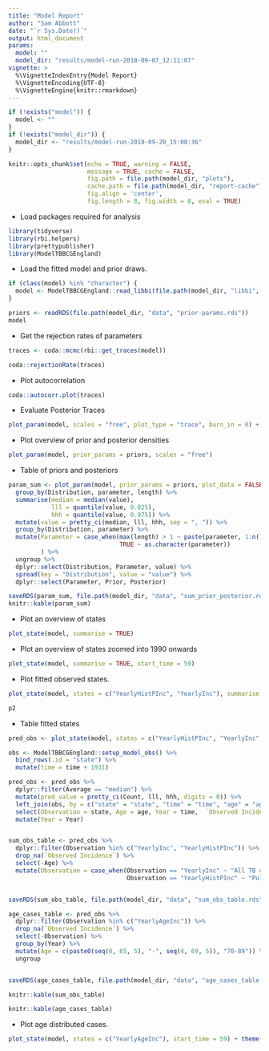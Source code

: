 ```yaml
---
title: "Model Report"
author: "Sam Abbott"
date: "`r Sys.Date()`"
output: html_document
params: 
  model: ""
  model_dir: "results/model-run-2018-09-07_12:11:07"
vignette: >
  %\VignetteIndexEntry{Model Report}
  %\VignetteEncoding{UTF-8}
  %\VignetteEngine{knitr::rmarkdown}
---
```


```r
if (!exists("model")) {
  model <- ""
}
if (!exists("model_dir")) {
  model_dir <- "results/model-run-2018-09-20_15:08:36"
}

knitr::opts_chunk$set(echo = TRUE, warning = FALSE, 
                      message = TRUE, cache = FALSE,
                      fig.path = file.path(model_dir, "plots"),
                      cache.path = file.path(model_dir, "report-cache"),
                      fig.align = 'center',
                      fig.length = 8, fig.width = 8, eval = TRUE)
```

- Load packages required for analysis

```r
library(tidyverse)
library(rbi.helpers)
library(prettypublisher)
library(ModelTBBCGEngland)
```

- Load the fitted model and prior draws.

```r
if (class(model) %in% "character") {
  model <- ModelTBBCGEngland::read_libbi(file.path(model_dir, "libbi", "posterior"))
}

priors <- readRDS(file.path(model_dir, "data", "prior-params.rds"))
model
```

- Get the rejection rates of parameters

```r
traces <- coda::mcmc(rbi::get_traces(model))

coda::rejectionRate(traces)
```

- Plot autocorrelation

```r
coda::autocorr.plot(traces)
```
- Evaluate Posterior Traces

```r
plot_param(model, scales = "free", plot_type = "trace", burn_in = 0) + theme(legend.position = "none")
```

- Plot overview of prior and posterior densities

```r
plot_param(model, prior_params = priors, scales = "free")
```

- Table of priors and posteriors 


```r
param_sum <- plot_param(model, prior_params = priors, plot_data = FALSE) %>% 
  group_by(Distribution, parameter, length) %>% 
  summarise(median = median(value), 
            lll = quantile(value, 0.025), 
            hhh = quantile(value, 0.975)) %>% 
  mutate(value = pretty_ci(median, lll, hhh, sep = ", ")) %>%
  group_by(Distribution, parameter) %>% 
  mutate(Parameter = case_when(max(length) > 1 ~ paste(parameter, 1:n(), sep = "-"),
                               TRUE ~ as.character(parameter))
         ) %>% 
  ungroup %>% 
  dplyr::select(Distribution, Parameter, value) %>% 
  spread(key = "Distribution", value = "value") %>% 
  dplyr::select(Parameter, Prior, Posterior)

saveRDS(param_sum, file.path(model_dir, "data", "sum_prior_posterior.rds"))
knitr::kable(param_sum)
```

- Plot an overview of states 

```r
plot_state(model, summarise = TRUE)
```

- Plot an overview of states zoomed into 1990 onwards

```r
plot_state(model, summarise = TRUE, start_time = 59)
```

- Plot fitted observed states.

```r
plot_state(model, states = c("YearlyHistPInc", "YearlyInc"), summarise = TRUE, start_time = 49) -> p2

p2
```

- Table fitted states

```r
pred_obs <- plot_state(model, states = c("YearlyHistPInc", "YearlyInc", "YearlyAgeInc"), summarise = FALSE, start_time = 59, plot_data = FALSE)

obs <- ModelTBBCGEngland::setup_model_obs() %>% 
  bind_rows(.id = "state") %>% 
  mutate(time = time + 1931)

pred_obs <- pred_obs %>% 
  dplyr::filter(Average == "median") %>% 
  mutate(pred_value = pretty_ci(Count, lll, hhh, digits = 0)) %>% 
  left_join(obs, by = c("state" = "state", "time" = "time", "age" = "age")) %>% 
  select(Observation = state, Age = age, Year = time,  `Observed Incidence` = value, `Predicted Incidence` = pred_value) %>% 
  mutate(Year = Year)


sum_obs_table <- pred_obs %>% 
  dplyr::filter(Observation %in% c("YearlyInc", "YearlyHistPInc")) %>% 
  drop_na(`Observed Incidence`) %>% 
  select(-Age) %>% 
  mutate(Observation = case_when(Observation == "YearlyInc" ~ "All TB cases",
                                 Observation == "YearlyHistPInc" ~ "Pulmonary TB cases"))


saveRDS(sum_obs_table, file.path(model_dir, "data", "sum_obs_table.rds"))

age_cases_table <- pred_obs %>% 
  dplyr::filter(Observation %in% c("YearlyAgeInc")) %>% 
  drop_na(`Observed Incidence`) %>% 
  select(-Observation) %>% 
  group_by(Year) %>% 
  mutate(Age = c(paste0(seq(0, 65, 5), "-", seq(4, 69, 5)), "70-89")) %>% 
  ungroup


saveRDS(age_cases_table, file.path(model_dir, "data", "age_cases_table.rds"))
```

```r
knitr::kable(sum_obs_table)
```

```r
knitr::kable(age_cases_table)
```

- Plot age distributed cases.

```r
plot_state(model, states = c("YearlyAgeInc"), start_time = 59) + theme(legend.position = "none")
```

